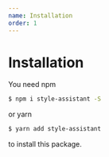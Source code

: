 ```yaml
---
name: Installation
order: 1
---
```


# Installation

You need npm

```sh
$ npm i style-assistant -S
```

or yarn

```sh
$ yarn add style-assistant
```

to install this package.